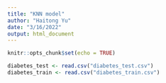 ```yaml
---
title: "KNN model"
author: "Haitong Yu"
date: "3/16/2022"
output: html_document
---
```


```r
knitr::opts_chunk$set(echo = TRUE)
```

```r
diabetes_test <- read.csv("diabetes_test.csv")
diabetes_train <- read.csv("diabetes_train.csv")


```